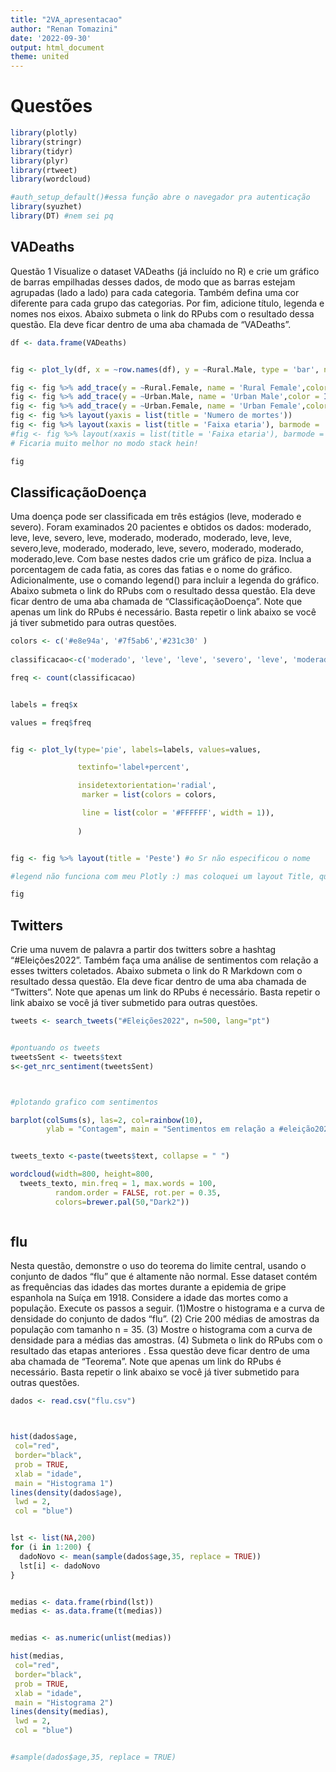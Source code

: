 ```yaml
---
title: "2VA_apresentacao"
author: "Renan Tomazini"
date: '2022-09-30'
output: html_document
theme: united
---
```



# Questões {.tabset}


```r
library(plotly)
library(stringr)
library(tidyr)
library(plyr)
library(rtweet)
library(wordcloud)

#auth_setup_default()#essa função abre o navegador pra autenticação
library(syuzhet)
library(DT) #nem sei pq

```


## VADeaths
Questão 1
Visualize o dataset VADeaths (já incluído no R) e crie um gráfico de barras empilhadas desses dados, de modo que as barras estejam agrupadas (lado a lado) para cada categoria. Também defina uma cor diferente para cada grupo das categorias. Por fim, adicione título, legenda e nomes nos eixos. Abaixo submeta o link do RPubs com o resultado dessa questão. Ela deve ficar dentro de uma aba chamada de "VADeaths".

```r
df <- data.frame(VADeaths)


fig <- plot_ly(df, x = ~row.names(df), y = ~Rural.Male, type = 'bar', name = 'Rural Male', color = I("#ff71ce"))

fig <- fig %>% add_trace(y = ~Rural.Female, name = 'Rural Female',color = I("#05ffa1"))
fig <- fig %>% add_trace(y = ~Urban.Male, name = 'Urban Male',color = I("#b967ff"))
fig <- fig %>% add_trace(y = ~Urban.Female, name = 'Urban Female',color = I("#ab855d"))
fig <- fig %>% layout(yaxis = list(title = 'Numero de mortes'))
fig <- fig %>% layout(xaxis = list(title = 'Faixa etaria'), barmode = 'group')
#fig <- fig %>% layout(xaxis = list(title = 'Faixa etaria'), barmode = 'stack') 
# Ficaria muito melhor no modo stack hein!

fig
```

## ClassificaçãoDoença
Uma doença pode ser classificada em três estágios (leve, moderado e severo). Foram examinados 20 pacientes e obtidos os dados: moderado, leve, leve, severo, leve, moderado, moderado, moderado, leve, leve, severo,leve, moderado, moderado, leve, severo, moderado, moderado, moderado,leve. Com base nestes dados crie um gráfico de piza.  Inclua a porcentagem de cada fatia, as cores das fatias e o nome do gráfico. Adicionalmente, use o comando legend() para incluir a legenda do gráfico. Abaixo submeta o link do RPubs com o resultado dessa questão. Ela deve ficar dentro de uma aba chamada de "ClassificaçãoDoença". Note que apenas um link do RPubs é necessário. Basta repetir o link abaixo se você já tiver submetido para outras questões.

```r


colors <- c('#e8e94a', '#7f5ab6','#231c30' )
            
classificacao<-c('moderado', 'leve', 'leve', 'severo', 'leve', 'moderado', 'moderado', 'moderado', 'leve', 'leve', 'severo','leve', 'moderado', 'moderado', 'leve', 'severo', 'moderado', 'moderado', 'moderado','leve')

freq <- count(classificacao)


labels = freq$x

values = freq$freq


fig <- plot_ly(type='pie', labels=labels, values=values, 

               textinfo='label+percent',

               insidetextorientation='radial',
                marker = list(colors = colors,

                line = list(color = '#FFFFFF', width = 1)),
              
               )


fig <- fig %>% layout(title = 'Peste') #o Sr não especificou o nome

#legend não funciona com meu Plotly :) mas coloquei um layout Title, quase a mesma coisa

fig

```


## Twitters
Crie uma nuvem de palavra a partir dos twitters sobre a hashtag "#Eleições2022". Também faça uma análise de sentimentos com relação a esses twitters coletados. Abaixo submeta o link do R Markdown com o resultado dessa questão. Ela deve ficar dentro de uma aba chamada de "Twitters".  Note que apenas um link do RPubs é necessário. Basta repetir o link abaixo se você já tiver submetido para outras questões.

```r
tweets <- search_tweets("#Eleições2022", n=500, lang="pt")


#pontuando os tweets
tweetsSent <- tweets$text
s<-get_nrc_sentiment(tweetsSent)



#plotando grafico com sentimentos

barplot(colSums(s), las=2, col=rainbow(10),
        ylab = "Contagem", main = "Sentimentos em relação a #eleição2022") #pra que complicar?


tweets_texto <-paste(tweets$text, collapse = " ")

wordcloud(width=800, height=800,
  tweets_texto, min.freq = 1, max.words = 100,
          random.order = FALSE, rot.per = 0.35,
          colors=brewer.pal(50,"Dark2")) 



```



## flu
Nesta questão, demonstre o uso do teorema do limite central, usando o conjunto de dados "flu" que é altamente não normal. Esse dataset contém as frequências das idades das mortes durante a epidemia de gripe espanhola na Suíça em 1918. Considere a idade das mortes como a população. Execute os passos a seguir. 
(1)Mostre o histograma e a curva de densidade do conjunto de dados "flu". 
(2) Crie 200 médias de amostras da população com tamanho n = 35. 
(3) Mostre o histograma com a curva de densidade para a médias das amostras. 
(4) Submeta o link do RPubs com o resultado das etapas anteriores . Essa questão deve ficar dentro de uma aba chamada de "Teorema". Note que apenas um link do RPubs é necessário. Basta repetir o link abaixo se você já tiver submetido para outras questões.

```r
dados <- read.csv("flu.csv")



hist(dados$age, 
 col="red", 
 border="black",
 prob = TRUE,
 xlab = "idade",
 main = "Histograma 1")
lines(density(dados$age), 
 lwd = 2, 
 col = "blue")


lst <- list(NA,200)
for (i in 1:200) {
  dadoNovo <- mean(sample(dados$age,35, replace = TRUE))
  lst[i] <- dadoNovo
}


medias <- data.frame(rbind(lst))
medias <- as.data.frame(t(medias))


medias <- as.numeric(unlist(medias))

hist(medias, 
 col="red", 
 border="black",
 prob = TRUE,
 xlab = "idade",
 main = "Histograma 2")
lines(density(medias), 
 lwd = 2, 
 col = "blue")


#sample(dados$age,35, replace = TRUE)

```


